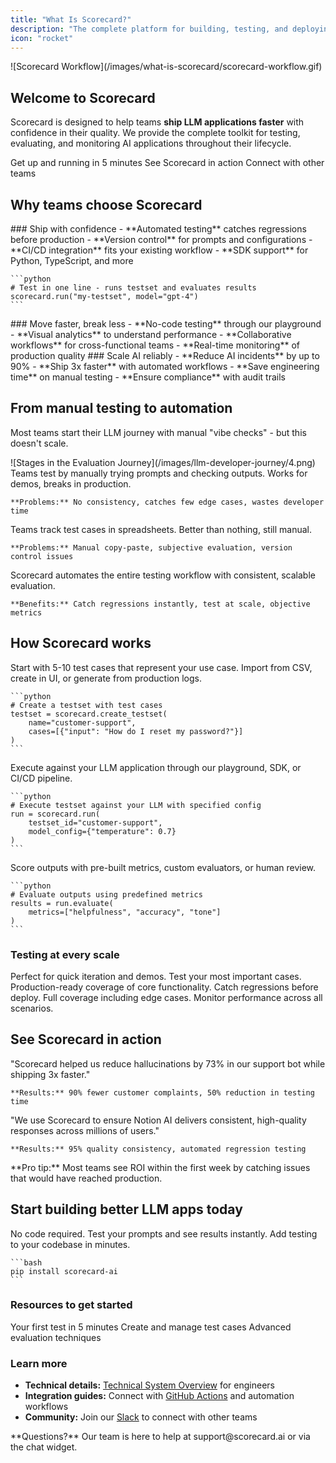 ```yaml
---
title: "What Is Scorecard?"
description: "The complete platform for building, testing, and deploying production-ready LLM applications"
icon: "rocket"
---
```


<Frame>
![Scorecard Workflow](/images/what-is-scorecard/scorecard-workflow.gif)
</Frame>

## Welcome to Scorecard

Scorecard is designed to help teams **ship LLM applications faster** with confidence in their quality. We provide the complete toolkit for testing, evaluating, and monitoring AI applications throughout their lifecycle.

<CardGroup cols={3}>
  <Card title="Quick Start" icon="play" href="/intro/quickstart">
    Get up and running in 5 minutes
  </Card>
  <Card title="Watch Demo" icon="video" href="https://scorecard.io/demo">
    See Scorecard in action
  </Card>
  <Card title="Join Community" icon="users" href="https://scorecard.io/slack">
    Connect with other teams
  </Card>
</CardGroup>

## Why teams choose Scorecard

<Tabs>
  <Tab title="For Engineers" icon="code">
    ### Ship with confidence
    - **Automated testing** catches regressions before production
    - **Version control** for prompts and configurations
    - **CI/CD integration** fits your existing workflow
    - **SDK support** for Python, TypeScript, and more
    
    ```python
    # Test in one line - runs testset and evaluates results
    scorecard.run("my-testset", model="gpt-4")
    ```
  </Tab>
  <Tab title="For Product Teams" icon="users">
    ### Move faster, break less
    - **No-code testing** through our playground
    - **Visual analytics** to understand performance
    - **Collaborative workflows** for cross-functional teams
    - **Real-time monitoring** of production quality
  </Tab>
  <Tab title="For Leaders" icon="crown">
    ### Scale AI reliably
    - **Reduce AI incidents** by up to 90%
    - **Ship 3x faster** with automated workflows
    - **Save engineering time** on manual testing
    - **Ensure compliance** with audit trails
  </Tab>
</Tabs>

## From manual testing to automation

Most teams start their LLM journey with manual "vibe checks" - but this doesn't scale.

<Frame caption="The evolution of LLM testing maturity">
![Stages in the Evaluation Journey](/images/llm-developer-journey/4.png)
</Frame>

<AccordionGroup>
  <Accordion title="Stage 1: Manual Testing" icon="hand" defaultOpen>
    Teams test by manually trying prompts and checking outputs. Works for demos, breaks in production.
    
    **Problems:** No consistency, catches few edge cases, wastes developer time
  </Accordion>
  <Accordion title="Stage 2: Spreadsheet Tracking" icon="table">
    Teams track test cases in spreadsheets. Better than nothing, still manual.
    
    **Problems:** Manual copy-paste, subjective evaluation, version control issues
  </Accordion>
  <Accordion title="Stage 3: Automated Evaluation" icon="robot">
    Scorecard automates the entire testing workflow with consistent, scalable evaluation.
    
    **Benefits:** Catch regressions instantly, test at scale, objective metrics
  </Accordion>
</AccordionGroup>

## How Scorecard works

<Steps>
  <Step title="Create your testset" icon="database">
    Start with 5-10 test cases that represent your use case. Import from CSV, create in UI, or generate from production logs.
    
    ```python
    # Create a testset with test cases
    testset = scorecard.create_testset(
        name="customer-support",
        cases=[{"input": "How do I reset my password?"}]
    )
    ```
  </Step>
  <Step title="Run your tests" icon="play">
    Execute against your LLM application through our playground, SDK, or CI/CD pipeline.
    
    ```python
    # Execute testset against your LLM with specified config
    run = scorecard.run(
        testset_id="customer-support",
        model_config={"temperature": 0.7}
    )
    ```
  </Step>
  <Step title="Evaluate results" icon="chart-line">
    Score outputs with pre-built metrics, custom evaluators, or human review.
    
    ```python
    # Evaluate outputs using predefined metrics
    results = run.evaluate(
        metrics=["helpfulness", "accuracy", "tone"]
    )
    ```
  </Step>
</Steps>

### Testing at every scale

<Tabs>
  <Tab title="Sample (5-10 tests)" icon="flask">
    Perfect for quick iteration and demos. Test your most important cases.
  </Tab>
  <Tab title="Golden (100 tests)" icon="medal">
    Production-ready coverage of core functionality. Catch regressions before deploy.
  </Tab>
  <Tab title="Comprehensive (1000+ tests)" icon="infinity">
    Full coverage including edge cases. Monitor performance across all scenarios.
  </Tab>
</Tabs>

## See Scorecard in action

<CardGroup cols={2}>
  <Card title="DoorDash" icon="truck">
    "Scorecard helped us reduce hallucinations by 73% in our support bot while shipping 3x faster."
    
    **Results:** 90% fewer customer complaints, 50% reduction in testing time
  </Card>
  <Card title="Notion" icon="file">
    "We use Scorecard to ensure Notion AI delivers consistent, high-quality responses across millions of users."
    
    **Results:** 95% quality consistency, automated regression testing
  </Card>
</CardGroup>

<Tip>
**Pro tip:** Most teams see ROI within the first week by catching issues that would have reached production.
</Tip>

## Start building better LLM apps today

<CardGroup cols={2}>
  <Card title="Start with Playground" icon="play" href="/features/playground">
    No code required. Test your prompts and see results instantly.
  </Card>
  <Card title="Setup Integration" icon="code" href="/how-to-use-scorecard/trigger-run-with-github-actions">
    Add testing to your codebase in minutes.
    
    ```bash
    pip install scorecard-ai
    ```
  </Card>
</CardGroup>

### Resources to get started

<CardGroup cols={3}>
  <Card title="5-Minute Quickstart" icon="timer" href="/intro/quickstart">
    Your first test in 5 minutes
  </Card>
  <Card title="Testset Management" icon="folder" href="/features/testset-management">
    Create and manage test cases
  </Card>
  <Card title="RAG Guide" icon="star" href="/how-to-use-scorecard/rag-retrieval-augmented-generation">
    Advanced evaluation techniques
  </Card>
</CardGroup>

### Learn more

- **Technical details:** [Technical System Overview](/intro/technical-system-overview) for engineers
- **Integration guides:** Connect with [GitHub Actions](/how-to-use-scorecard/trigger-run-with-github-actions) and automation workflows
- **Community:** Join our [Slack](https://scorecard.io/slack) to connect with other teams

<Info>
**Questions?** Our team is here to help at support@scorecard.ai or via the chat widget.
</Info>
